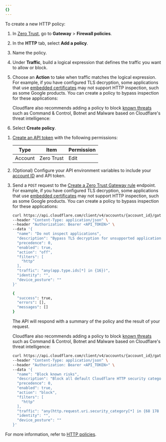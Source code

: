 ```yaml
---
{}
---
```



To create a new HTTP policy:

<Tabs syncKey="dashPlusAPI"> <TabItem label="Dashboard">

1. In [Zero Trust](https://one.dash.cloudflare.com/), go to **Gateway** > **Firewall policies**.
2. In the **HTTP** tab, select **Add a policy**.
3. Name the policy.
4. Under **Traffic**, build a logical expression that defines the traffic you want to allow or block.
5. Choose an **Action** to take when traffic matches the logical expression. For example, if you have configured TLS decryption, some applications that use [embedded certificates](/cloudflare-one/policies/gateway/http-policies/tls-decryption/#inspection-limitations) may not support HTTP inspection, such as some Google products. You can create a policy to bypass inspection for these applications:

   <Render
   	file="gateway/policies/do-not-inspect-applications"
   	product="cloudflare-one"
   />

   Cloudflare also recommends adding a policy to block [known threats](/cloudflare-one/policies/gateway/domain-categories/#security-categories) such as Command & Control, Botnet and Malware based on Cloudflare's threat intelligence:

   <Render
   	file="gateway/policies/block-security-categories"
   	product="cloudflare-one"
   />

6. Select **Create policy**.

</TabItem>

<TabItem label="API">

1. [Create an API token](/fundamentals/api/get-started/create-token/) with the following permissions:

   | Type    | Item       | Permission |
   | ------- | ---------- | ---------- |
   | Account | Zero Trust | Edit       |

2. (Optional) Configure your API environment variables to include your [account ID](/fundamentals/setup/find-account-and-zone-ids/) and API token.
3. Send a `POST` request to the [Create a Zero Trust Gateway rule](/api/resources/zero_trust/subresources/gateway/subresources/rules/methods/create/) endpoint. For example, if you have configured TLS decryption, some applications that use [embedded certificates](/cloudflare-one/policies/gateway/http-policies/tls-decryption/#inspection-limitations) may not support HTTP inspection, such as some Google products. You can create a policy to bypass inspection for these applications:

   ```sh title="curl API HTTP policy example"
   curl https://api.cloudflare.com/client/v4/accounts/{account_id}/gateway/rules \
   --header "Content-Type: application/json" \
   --header "Authorization: Bearer <API_TOKEN>" \
   --data '{
     "name": "Do not inspect applications",
     "description": "Bypass TLS decryption for unsupported applications",
     "precedence": 0,
     "enabled": true,
     "action": "off",
     "filters": [
       "http"
     ],
     "traffic": "any(app.type.ids[*] in {16})",
     "identity": "",
     "device_posture": ""
   }'
   ```

   ```sh output
   {
   	 "success": true,
   	 "errors": [],
   	 "messages": []
   }
   ```

   The API will respond with a summary of the policy and the result of your request.

   Cloudflare also recommends adding a policy to block [known threats](/cloudflare-one/policies/gateway/domain-categories/#security-categories) such as Command & Control, Botnet and Malware based on Cloudflare's threat intelligence:

   ```bash title="Block known risks HTTP policy"
   curl https://api.cloudflare.com/client/v4/accounts/{account_id}/gateway/rules \
   --header "Content-Type: application/json" \
   --header "Authorization: Bearer <API_TOKEN>" \
   --data '{
     "name": "Block known risks",
     "description": "Block all default Cloudflare HTTP security categories",
     "precedence": 0,
     "enabled": true,
     "action": "block",
     "filters": [
       "http"
     ],
     "traffic": "any(http.request.uri.security_category[*] in {68 178 80 83 176 175 117 131 134 151 153})",
     "identity": "",
     "device_posture": ""
   }'
   ```

</TabItem> </Tabs>

For more information, refer to [HTTP policies](/cloudflare-one/policies/gateway/http-policies/).
